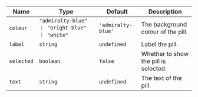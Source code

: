 
  | Name | Type | Default | Description |
| --- | --- | --- | --- |
| `colour` | `"admiralty-blue" ｜ "bright-blue" ｜ "white"` | `'admiralty-blue'` | The background colour of the pill. |
| `label` | `string` | `undefined` | Label the pill. |
| `selected` | `boolean` | `false` | Whether to show the pill is selected. |
| `text` | `string` | `undefined` | The text of the pill. |

